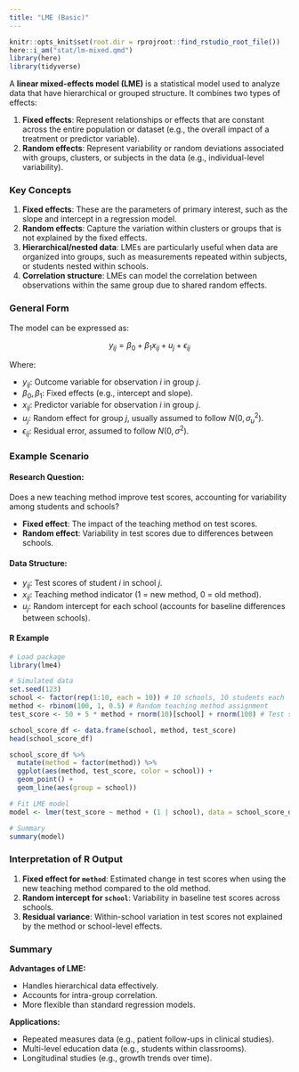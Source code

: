 ```yaml
---
title: "LME (Basic)"
---
```


```r
knitr::opts_knit$set(root.dir = rprojroot::find_rstudio_root_file())
here::i_am("stat/lm-mixed.qmd")
library(here)
library(tidyverse)
```


A **linear mixed-effects model (LME)** is a statistical model used to analyze data that have hierarchical or grouped structure. It combines two types of effects:

1. **Fixed effects**: Represent relationships or effects that are constant across the entire population or dataset (e.g., the overall impact of a treatment or predictor variable).
2. **Random effects**: Represent variability or random deviations associated with groups, clusters, or subjects in the data (e.g., individual-level variability).

### Key Concepts

1. **Fixed effects**: These are the parameters of primary interest, such as the slope and intercept in a regression model.
2. **Random effects**: Capture the variation within clusters or groups that is not explained by the fixed effects.
3. **Hierarchical/nested data**: LMEs are particularly useful when data are organized into groups, such as measurements repeated within subjects, or students nested within schools.
4. **Correlation structure**: LMEs can model the correlation between observations within the same group due to shared random effects.

### General Form

The model can be expressed as:

$$
y_{ij} = \beta_0 + \beta_1 x_{ij} + u_{j} + \epsilon_{ij}
$$

Where:

- $y_{ij}$: Outcome variable for observation $i$ in group $j$.
- $\beta_0, \beta_1$: Fixed effects (e.g., intercept and slope).
- $x_{ij}$: Predictor variable for observation $i$ in group $j$.
- $u_j$: Random effect for group $j$, usually assumed to follow $N(0, \sigma_u^2)$.
- $\epsilon_{ij}$: Residual error, assumed to follow $N(0, \sigma^2)$.

### Example Scenario

#### Research Question:

Does a new teaching method improve test scores, accounting for variability among students and schools?

- **Fixed effect**: The impact of the teaching method on test scores.
- **Random effect**: Variability in test scores due to differences between schools.

#### Data Structure:

- $y_{ij}$: Test scores of student $i$ in school $j$.
- $x_{ij}$: Teaching method indicator (1 = new method, 0 = old method).
- $u_j$: Random intercept for each school (accounts for baseline differences between schools).

#### R Example

```R
# Load package
library(lme4)

# Simulated data
set.seed(123)
school <- factor(rep(1:10, each = 10)) # 10 schools, 10 students each
method <- rbinom(100, 1, 0.5) # Random teaching method assignment
test_score <- 50 + 5 * method + rnorm(10)[school] + rnorm(100) # Test scores

school_score_df <- data.frame(school, method, test_score)
head(school_score_df)
```
```r
school_score_df %>% 
  mutate(method = factor(method)) %>% 
  ggplot(aes(method, test_score, color = school)) +
  geom_point() +
  geom_line(aes(group = school))
```



```r
# Fit LME model
model <- lmer(test_score ~ method + (1 | school), data = school_score_df)

# Summary
summary(model)
```



### Interpretation of R Output

1. **Fixed effect for `method`**: Estimated change in test scores when using the new teaching method compared to the old method.
2. **Random intercept for `school`**: Variability in baseline test scores across schools.
3. **Residual variance**: Within-school variation in test scores not explained by the method or school-level effects.

### Summary

**Advantages of LME:**

- Handles hierarchical data effectively.
- Accounts for intra-group correlation.
- More flexible than standard regression models.

**Applications:**

- Repeated measures data (e.g., patient follow-ups in clinical studies).
- Multi-level education data (e.g., students within classrooms).
- Longitudinal studies (e.g., growth trends over time).
